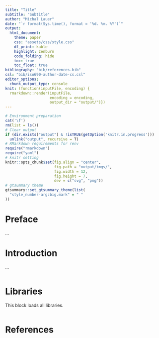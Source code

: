 ```yaml
---
title: "Title"
subtitle: "Subtitle"
author: "Michal Lauer"
date: "`r format(Sys.time(), format = '%d. %m. %Y')`"
output:
  html_document:
    theme: paper
    css: "assets/css/style.css"
    df_print: kable
    highlight: zenburn
    code_folding: hide
	toc: true
    toc_float: true
bibliography: "bib/references.bib"
csl: "bib/iso690-author-date-cs.csl"
editor_options: 
  chunk_output_type: console
knit: (function(inputFile, encoding) {
  rmarkdown::render(inputFile,
                    encoding = encoding,
                    output_dir = "output/")})
---
```

```r
# Environment preparation
cat('\f')
rm(list = ls())
# Clear output
if (dir.exists("output") & !isTRUE(getOption('knitr.in.progress')))
  unlink("output", recursive = T)
# RMarkdown requirements for renv
require("rmarkdown")
require("yaml")
# knitr setting
knitr::opts_chunk$set(fig.align = "center",
                      fig.path = "output/imgs/",
                      fig.width = 12,
                      fig.height = 7,
                      dev = c("svg", "png"))
# gtsummary theme
gtsummary::set_gtsummary_theme(list(
  "style_number-arg:big.mark" = " "
))
```

# Preface

...

# Introduction

...

```r

```

# Libraries

This block loads all libraries.

```r

```

# References